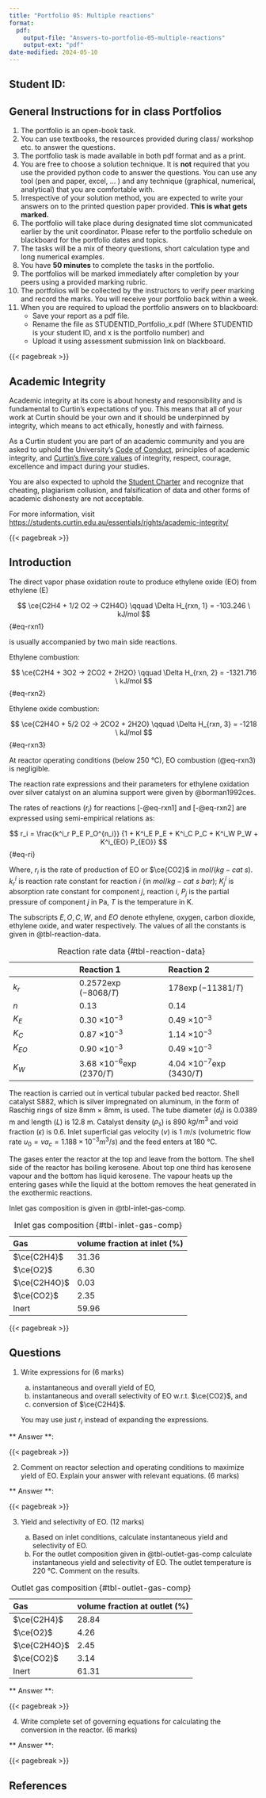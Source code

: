 ```yaml
---
title: "Portfolio 05: Multiple reactions"
format:
  pdf:
    output-file: "Answers-to-portfolio-05-multiple-reactions"
    output-ext: "pdf"
date-modified: 2024-05-10
---
```


## Student ID: 

## General Instructions for in class Portfolios

1.  The portfolio is an open-book task.
2.  You can use textbooks, the resources provided during class/ workshop etc.
    to answer the questions. 
3.  The portfolio task is made available in both pdf format and as a print. 
4.  You are free to choose a solution technique. It is **not** required that
    you use the provided python code to answer the questions. You can use any
    tool (pen and paper, excel, ... ) and any technique (graphical, numerical,
    analytical) that you are comfortable with. 
5.  Irrespective of your solution method, you are expected to write your
    answers on to the printed question paper provided. **This is what gets
    marked.**
6.  The portfolio will take place during designated time slot communicated
    earlier by the unit coordinator. Please refer to the portfolio schedule on
    blackboard for the portfolio dates and topics. 
7.  The tasks will be a mix of theory questions, short calculation type and
    long numerical examples.
8.  You have **50 minutes** to complete the tasks in the portfolio. 
9.  The portfolios will be marked immediately after completion by your peers
    using a provided marking rubric.
10. The portfolios will be collected by the instructors to verify peer marking
    and record the marks. You will receive your portfolio back within a week. 
11. When you are required to upload the portfolio answers on to blackboard: 
    - Save your report as a pdf file. 
    - Rename the file as STUDENTID_Portfolio_x.pdf (Where STUDENTID is your
      student ID, and x is the portfolio number) and 
    - Upload it using assessment submission link on blackboard. 

{{< pagebreak >}}

## Academic Integrity

Academic integrity at its core is about honesty and responsibility and is
fundamental to Curtin’s expectations of you. This means that all of your work
at Curtin should be your own and it should be underpinned by integrity, which
means to act ethically, honestly and with fairness.

As a Curtin student you are part of an academic community and you are asked to
uphold the University’s [Code of
Conduct](https://oasis.curtin.edu.au/ConductAtCurtin), principles of academic
integrity, and [Curtin’s five core
values](https://about.curtin.edu.au/who/vision-mission-values/curtin-values/)
of integrity, respect, courage, excellence and impact during your studies.

You are also expected to uphold the [Student
Charter](https://students.curtin.edu.au/essentials/rights/student-charter/) and
recognize that cheating, plagiarism collusion, and falsification of data and
other forms of academic dishonesty are not acceptable.

For more information, visit
[https://students.curtin.edu.au/essentials/rights/academic-integrity/](https://students.curtin.edu.au/essentials/rights/academic-integrity/)

{{< pagebreak >}}

## Introduction

The direct vapor phase oxidation route to produce ethylene oxide (EO) from ethylene (E)

$$
\ce{C2H4 + 1/2 O2 -> C2H4O} \qquad \Delta H_{rxn, 1} = -103.246 \ kJ/mol 
$${#eq-rxn1}

is usually accompanied by two main side reactions.  

Ethylene combustion: 

$$
\ce{C2H4 + 3O2 -> 2CO2 + 2H2O} \qquad \Delta H_{rxn, 2} = -1321.716 \ kJ/mol 
$${#eq-rxn2}

Ethylene oxide combustion:

$$
\ce{C2H4O + 5/2 O2 -> 2CO2 + 2H2O} \qquad \Delta H_{rxn, 3} = -1218 \ kJ/mol 
$${#eq-rxn3}

At reactor operating conditions (below 250 &deg;C), EO combustion (@eq-rxn3) is
negligible.

The reaction rate expressions and their parameters 
for ethylene oxidation over silver catalyst on an alumina support were
given by @borman1992ces.

The rates of reactions ($r_i$) for reactions [-@eq-rxn1] and [-@eq-rxn2] are
expressed using semi-empirical relations as: 

$$
r_i = \frac{k^i_r P_E P_O^{n_i}}
     {1 + K^i_E P_E + K^i_C P_C + K^i_W P_W + K^i_{EO} P_{EO}} 
$${#eq-ri}

Where, $r_i$ is the rate of production of EO or $\ce{CO2}$ in $mol/(kg-cat\ s)$.
$k^i_r$ is reaction rate constant for reaction $i$ (in $mol/kg-cat\ s\ bar$);
$K^i_j$ is absorption rate constant for component $j$, reaction $i$, $P_j$ is
the partial pressure of component $j$ in Pa, $T$ is the temperature in K. 

The subscripts $E, O, C, W$, and $EO$ denote ethylene, oxygen, carbon dioxide,
ethylene oxide, and water respectively. The values of all the constants is
given in @tbl-reaction-data.  

  ---------------------------------------------------------------------------------------
                          Reaction 1                      Reaction 2
  ----------------------- ------------------------------- -------------------------------
  $k_r$                   $0.2572 \exp(-8068/T)$          $178 \exp(-11381/T)$

  $n$                     0.13                            0.14

  $K_E$                   0.30 $\times 10^{-3}$           0.49 $\times 10^{-3}$

  $K_C$                   0.87 $\times 10^{-3}$           1.14 $\times 10^{-3}$

  $K_{EO}$                0.90 $\times 10^{-3}$           0.49 $\times 10^{-3}$

  $K_W$                   3.68                            4.04
                          $\times 10^{-6} \exp(2370/T)$   $\times 10^{-7} \exp(3430/T)$
  ---------------------------------------------------------------------------------------

: Reaction rate data  {#tbl-reaction-data}

<!-- EO in any fraction from 0.03 to 1 in the atmosphere is explosive at room -->
<!-- temperature. As a result, it is normally stored at 5°C under 4.4 bar pressure -->
<!-- (@moudgalya1998ipv). -->

The reaction is carried out in vertical tubular packed bed reactor. Shell
catalyst S882, which is silver impregnated on aluminum, in the form of Raschig
rings of size 8mm $\times$ 8mm, is used. The tube diameter ($d_t$) is 0.0389 m
and length ($L$) is 12.8 m. Catalyst density ($\rho_s$) is 890 $kg/m^3$ and void
fraction ($\epsilon$) is 0.6. Inlet superficial gas velocity ($v$) is 1 $m/s$
(volumetric flow rate $\upsilon_0 = v a_c  = 1.188 \times 10^{-3} m^3/s$) and
the feed enters at 180 &deg;C.

The gases enter the reactor at the top and leave from the bottom. The shell
side of the reactor has boiling kerosene. About top one third has kerosene
vapour and the bottom has liquid kerosene. The vapour heats up the entering
gases while the liquid at the bottom removes the heat generated in the
exothermic reactions.

Inlet gas composition is given in @tbl-inlet-gas-comp.

  Gas            volume fraction at inlet (%)
  -------------- ------------------------------
  $\ce{C2H4}$    31.36
  $\ce{O2}$      6.30
  $\ce{C2H4O}$   0.03
  $\ce{CO2}$     2.35
  Inert          59.96 

: Inlet gas composition {#tbl-inlet-gas-comp}

{{< pagebreak >}}

## Questions

1. Write expressions for  \hfill (6 marks)

   (a) instantaneous and overall yield of EO, 
   (b) instantaneous and overall selectivity of EO w.r.t. $\ce{CO2}$, and
   (c) conversion of $\ce{C2H4}$. 

   You may use just $r_i$ instead of expanding the expressions.

** Answer **: 



{{< pagebreak >}}

2. Comment on reactor selection and operating conditions to maximize yield of
   EO. Explain your answer with relevant equations. 
   \hfill (6 marks)

** Answer **: 


{{< pagebreak >}}


3. Yield and selectivity of EO. \hfill (12 marks) 

    (a) Based on inlet conditions, calculate instantaneous yield and selectivity of EO. 
    (b) For the outlet composition given in @tbl-outlet-gas-comp calculate
    instantaneous yield and selectivity of EO. The outlet temperature is 220
    &deg;C. Comment on the results.  

Gas            volume fraction at outlet (%)
-------------- ------------------------------
$\ce{C2H4}$    28.84 
$\ce{O2}$      4.26
$\ce{C2H4O}$   2.45
$\ce{CO2}$     3.14
Inert          61.31 

: Outlet gas composition {#tbl-outlet-gas-comp}

** Answer **: 



{{< pagebreak >}}


4. Write complete set of governing equations for calculating the conversion in
   the reactor. \hfill (6 marks) 

** Answer **: 


{{< pagebreak >}}

## References


